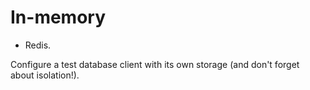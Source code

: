 # In-memory

- Redis.

Configure a test database client with its own storage (and don't forget about isolation!).
